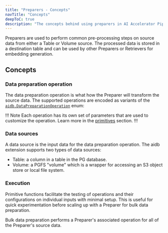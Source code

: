 ```yaml
---
title: "Preparers - Concepts"
navTitle: "Concepts"
deepToC: true
description: "The concepts behind using preparers in AI Accelerator Pipelines."
---
```


Preparers are used to perform common pre-processing steps on source data from either a Table or Volume source. The processed data is stored in a destination table and can be used by other Preparers or Retrievers for embedding generation.

## Concepts

### Data preparation operation

The data preparation operation is what how the Preparer will transform the source data. The supported operations are encoded as variants of the [`aidb.DataPreparationOperation`](../reference/preparers#aidbdatapreparationoperation) enum:

!!! Note
Each operation has its own set of parameters that are used to customize the operation. Learn more in the [primitives](./primitives) section.
!!!

### Data sources

A data source is the input data for the data preparation operation. The aidb extension supports two types of data sources:

* Table: a column in a table in the PG database.
* Volume: a PGFS "volume" which is a wrapper for accessing an S3 object store or local file system.

### Execution

Primitive functions facilitate the testing of operations and their configurations on individual inputs with minimal setup. This is useful for quick experimentation before scaling up with a Preparer for bulk data preparation.

Bulk data preparation performs a Preparer's associated operation for all of the Preparer's source data.

